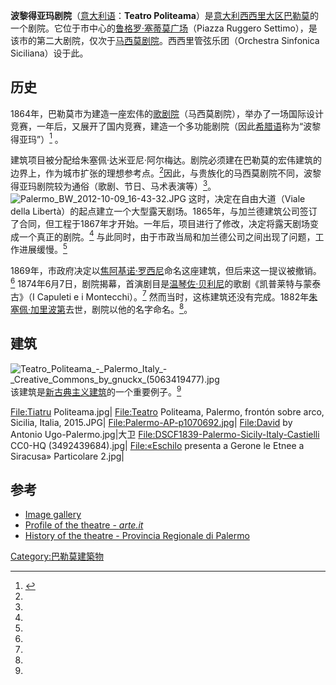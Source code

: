 {{Infobox venue
| name                   = 波黎得亚玛剧院
| native_name            = Teatro Politeama
| native_name_lang       = Italian
| fullname               = Teatro Politeama Garibaldi
| image                  = Palermo-Politeama-bjs-1 edit.jpg
| address                = [[鲁格罗·塞蒂莫广场|鲁格罗·塞蒂莫广场]]15号
| location               = [[意大利|意大利]][[西西里大区|西西里大区]][[巴勒莫|巴勒莫]]
| built                  = 1865-1891
| opened                 = 1874
| owner                  = 巴勒莫市
| architect              = 朱塞佩·达米亚尼·阿尔梅达
| capacity               = 950
| website                = {{URL|http://www.orchestrasinfonicasiciliana.it}} 
}}
'''波黎得亚玛剧院'''（[[意大利语|意大利语]]：'''Teatro Politeama'''）是[[意大利|意大利]][[西西里大区|西西里大区]][[巴勒莫|巴勒莫]]的一个剧院。它位于市中心的[[鲁格罗·塞蒂莫广场|鲁格罗·塞蒂莫广场]]（Piazza Ruggero Settimo），是该市的第二大剧院，仅次于[[马西莫剧院|马西莫剧院]]。西西里管弦乐团（Orchestra Sinfonica Siciliana）设于此。

== 历史 ==
1864年，巴勒莫市为建造一座宏伟的[[歌剧院|歌剧院]]（马西莫剧院），举办了一场国际设计竞赛，一年后，又展开了国内竞赛，建造一个多功能剧院（因此[[希腊语|希腊语]]称为“波黎得亚玛”）<ref name="Politeama">{{cite web |url=http://www.orchestrasinfonicasiciliana.it/index.php?option=com_content&view=article&id=68&Itemid=70&lang=it |title=History of the theatre in the official site of the Orchestra Sinfonica Siciliana |publisher= |date= |accessdate= |archive-date=2018-09-08 |archive-url=https://web.archive.org/web/20180908002312/http://www.orchestrasinfonicasiciliana.it/index.php?option=com_content&view=article&id=68&Itemid=70&lang=it |dead-url=no }}</ref> 。

建筑项目被分配给朱塞佩·达米亚尼·阿尔梅达。剧院必须建在巴勒莫的宏伟建筑的边界上，作为城市扩张的理想参考点。<ref name="Politeama"/>因此，与贵族化的马西莫剧院不同，波黎得亚玛剧院较为通俗（歌剧、节日、马术表演等）<ref name="Politeama"/>。
[[File:Palermo_BW_2012-10-09_16-43-32.JPG|thumb]]
这时，决定在自由大道（Viale della Libertà）的起点建立一个大型露天剧场。1865年，与加兰德建筑公司签订了合同，但工程于1867年才开始。一年后，项目进行了修改，决定将露天剧场变成一个真正的剧院。<ref name="Politeama"/> 与此同时，由于市政当局和加兰德公司之间出现了问题，工作进展缓慢。<ref name="Politeama"/>

1869年，市政府决定以[[焦阿基诺·罗西尼|焦阿基诺·罗西尼]]命名这座建筑，但后来这一提议被撤销。<ref name="Politeama"/> 1874年6月7日，剧院揭幕，首演剧目是[[温琴佐·贝利尼|温琴佐·贝利尼]]的歌剧《凯普莱特与蒙泰古》（I Capuleti e i Montecchi）。<ref name="Politeama"/> 然而当时，这栋建筑还没有完成。1882年[[朱塞佩·加里波第|朱塞佩·加里波第]]去世，剧院以他的名字命名。<ref name="Politeama"/>。

== 建筑 ==
[[File:Teatro_Politeama_-_Palermo_Italy_-_Creative_Commons_by_gnuckx_(5063419477).jpg|thumb]]
该建筑是[[新古典主义建筑|新古典主义建筑]]的一个重要例子。<ref name="Politeama"/> 

<gallery>
File:Tiatru Politeama.jpg|
File:Teatro Politeama, Palermo, frontón sobre arco, Sicilia, Italia, 2015.JPG|
File:Palermo-AP-p1070692.jpg|
File:David by Antonio Ugo-Palermo.jpg|大卫
File:DSCF1839-Palermo-Sicily-Italy-Castielli CC0-HQ (3492439684).jpg|
File:«Eschilo presenta a Gerone le Etnee a Siracusa» Particolare 2.jpg|
</gallery>

== 参考 ==
<references />
*[http://palermodintorni.blogspot.it/2011/03/teatro-politeama-garibaldi.html Image gallery] {{Wayback|url=http://palermodintorni.blogspot.it/2011/03/teatro-politeama-garibaldi.html |date=20160807114759 }}
*[http://www.arte.it/guida-arte/palermo/da-vedere/monumento/teatro-politeama-3301 Profile of the theatre - ''arte.it''] {{Wayback|url=http://www.arte.it/guida-arte/palermo/da-vedere/monumento/teatro-politeama-3301 |date=20200926175938 }}
*[http://www.provincia.palermo.it/turismo/tesori_d_arte/00008205_Teatro_Politeama.html History of the theatre - Provincia Regionale di Palermo] {{Wayback|url=http://www.provincia.palermo.it/turismo/tesori_d_arte/00008205_Teatro_Politeama.html |date=20160317004849 }}
{{coord|38.1250|N|13.3567|E|source:wikidata|display=title}}
[[Category:巴勒莫建築物|Category:巴勒莫建築物]]